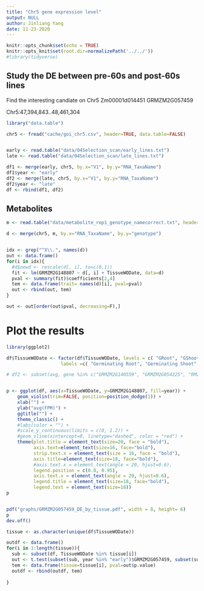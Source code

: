 ```yaml
---
title: "Chr5 gene expression level"
output: NULL
author: Jinliang Yang
date: 11-23-2020
---
```



```r
knitr::opts_chunk$set(echo = TRUE) 
knitr::opts_knit$set(root.dir=normalizePath('../../')) 
#library(tidyverse)
```

## Study the DE between pre-60s and post-60s lines

Find the interesting candiate on Chr5 Zm00001d014451
GRMZM2G057459

Chr5:47,394,843..48,461,304

```r
library("data.table")

chr5 <- fread("cache/goi_chr5.csv", header=TRUE, data.table=FALSE)


early <- read.table("data/04Selection_scan/early_lines.txt")
late <- read.table("data/04Selection_scan/late_lines.txt")

df1 <- merge(early, chr5, by.x="V1", by.y="RNA_TaxaName")
df1$year <- "early"
df2 <- merge(late, chr5, by.x="V1", by.y="RNA_TaxaName")
df2$year <- "late"
df <- rbind(df1, df2)
```


## Metabolites

```r
m <- read.table("data/metabolite_rep1_genotype_namecorrect.txt", header=TRUE)

d <- merge(chr5, m, by.x="RNA_TaxaName", by.y="genotype")


idx <- grep("^X\\.", names(d))
out <- data.frame()
for(i in idx){
  #d$newd <- rescale(d[, i], to=c(0,1))
  fit <- lm(GRMZM2G148807 ~ d[, i] + TissueWODate, data=d)
  pval <- summary(fit)$coefficients[2,4]
  tem <- data.frame(trait= names(d)[i], pval=pval)
  out <- rbind(out, tem)
}

out <- out[order(out$pval, decreasing=F),]
```



# Plot the results

```r
library(ggplot2)

df$TissueWODate <- factor(df$TissueWODate, levels = c( "GRoot", "GShoot", "L3Base", "L3Mid", "L3Tip", "LMAD", "LMAN", "Kern"),
                    labels =c( "Germinating Root", "Germinating Shoot", "Leaf 3 base","Leaf 3 Middle", "Leaf 3 tip", "Adult leaf during the day", "Adult leaf at night","Kernels after pollination"))

# df2 <- subset(avg, gene %in% c("GRMZM2G140559", "GRMZM2G054225", "RMZM2G037048", "GRMZM2G020148", "GRMZM2G000231"))


p <- ggplot(df, aes(x=TissueWODate, y=GRMZM2G148807, fill=year)) +
    geom_violin(trim=FALSE, position=position_dodge(1)) +
    xlab("") +
    ylab("avg(FPM)") +
    ggtitle("") +
    theme_classic() +
    #labs(color = "") +
    #scale_y_continuous(limits = c(0, 1.2)) +
    #geom_vline(xintercept=0, linetype="dashed", color = "red") +
    theme(plot.title = element_text(size=20, face = "bold"), 
          axis.text=element_text(size=16, face="bold"),
          strip.text.x = element_text(size = 16, face = "bold"),
          axis.title=element_text(size=18, face="bold"),
          #axis.text.x = element_text(angle = 20, hjust=0.6),
          legend.position = c(0.8, 0.95), 
          axis.text.x = element_text(angle = 20, hjust=0.6),
          legend.title = element_text(size=18, face="bold"),
          legend.text = element_text(size=18))
p


pdf("graphs/GRMZM2G057459_DE_by_tissue.pdf", width = 8, height= 6)
p
dev.off()
```


```r
tissue <- as.character(unique(df$TissueWODate))

outdf <- data.frame()
for(i in 1:length(tissue)){
  sub <- subset(df, TissueWODate %in% tissue[i])
  out <- t.test(subset(sub, year %in% "early")$GRMZM2G057459, subset(sub, year %in% "late")$GRMZM2G057459)
  tem <- data.frame(tissue=tissue[i], pval=out$p.value)
  outdf <- rbind(outdf, tem)
  
}

```

